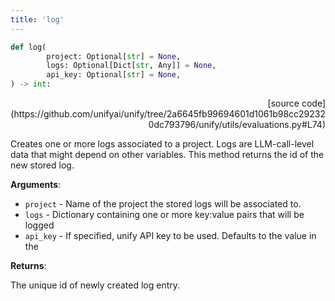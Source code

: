 ```yaml
---
title: 'log'
---
```


```python
def log(
        project: Optional[str] = None,
        logs: Optional[Dict[str, Any]] = None,
        api_key: Optional[str] = None,
) -> int:
```

<p align="right">[source code](https://github.com/unifyai/unify/tree/2a6645fb99694601d1061b98cc292320dc793796/unify/utils/evaluations.py#L74)</p>

Creates one or more logs associated to a project. Logs are LLM-call-level data
that might depend on other variables. This method returns the id of the new
stored log.

**Arguments**:

- `project` - Name of the project the stored logs will be associated to.
- `logs` - Dictionary containing one or more key:value pairs that will be logged
- `api_key` - If specified, unify API key to be used. Defaults to the value in the



**Returns**:

The unique id of newly created log entry.